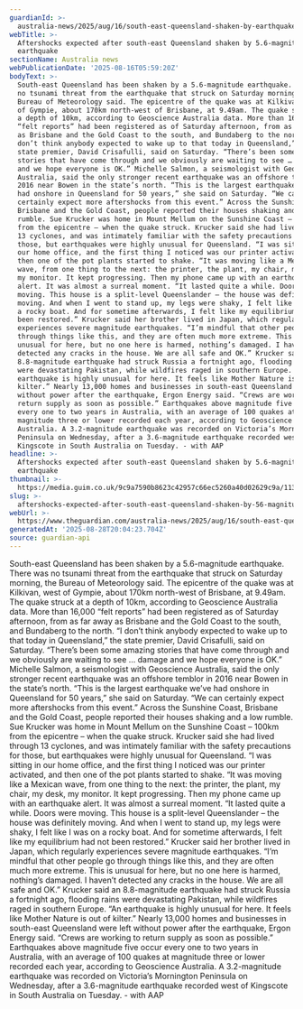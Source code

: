 ```yaml
---
guardianId: >-
  australia-news/2025/aug/16/south-east-queensland-shaken-by-earthquake-kilkivan-brisbane
webTitle: >-
  Aftershocks expected after south-east Queensland shaken by 5.6-magnitude
  earthquake
sectionName: Australia news
webPublicationDate: '2025-08-16T05:59:20Z'
bodyText: >-
  South-east Queensland has been shaken by a 5.6-magnitude earthquake. There was
  no tsunami threat from the earthquake that struck on Saturday morning, the
  Bureau of Meteorology said. The epicentre of the quake was at Kilkivan, west
  of Gympie, about 170km north-west of Brisbane, at 9.49am. The quake struck at
  a depth of 10km, according to Geoscience Australia data. More than 16,000
  “felt reports” had been registered as of Saturday afternoon, from as far away
  as Brisbane and the Gold Coast to the south, and Bundaberg to the north. “I
  don’t think anybody expected to wake up to that today in Queensland,” the
  state premier, David Crisafulli, said on Saturday. “There’s been some amazing
  stories that have come through and we obviously are waiting to see … damage
  and we hope everyone is OK.” Michelle Salmon, a seismologist with Geoscience
  Australia, said the only stronger recent earthquake was an offshore temblor in
  2016 near Bowen in the state’s north. “This is the largest earthquake we’ve
  had onshore in Queensland for 50 years,” she said on Saturday. “We can
  certainly expect more aftershocks from this event.” Across the Sunshine Coast,
  Brisbane and the Gold Coast, people reported their houses shaking and a low
  rumble. Sue Krucker was home in Mount Mellum on the Sunshine Coast – 100km
  from the epicentre – when the quake struck. Krucker said she had lived through
  13 cyclones, and was intimately familiar with the safety precautions for
  those, but earthquakes were highly unusual for Queensland. “I was sitting in
  our home office, and the first thing I noticed was our printer activated, and
  then one of the pot plants started to shake. “It was moving like a Mexican
  wave, from one thing to the next: the printer, the plant, my chair, my desk,
  my monitor. It kept progressing. Then my phone came up with an earthquake
  alert. It was almost a surreal moment. “It lasted quite a while. Doors were
  moving. This house is a split-level Queenslander – the house was definitely
  moving. And when I went to stand up, my legs were shaky, I felt like I was on
  a rocky boat. And for sometime afterwards, I felt like my equilibrium had not
  been restored.” Krucker said her brother lived in Japan, which regularly
  experiences severe magnitude earthquakes. “I’m mindful that other people go
  through things like this, and they are often much more extreme. This is
  unusual for here, but no one here is harmed, nothing’s damaged. I haven’t
  detected any cracks in the house. We are all safe and OK.” Krucker said an
  8.8-magnitude earthquake had struck Russia a fortnight ago, flooding rains
  were devastating Pakistan, while wildfires raged in southern Europe. “An
  earthquake is highly unusual for here. It feels like Mother Nature is out of
  kilter.” Nearly 13,000 homes and businesses in south-east Queensland were left
  without power after the earthquake, Ergon Energy said. “Crews are working to
  return supply as soon as possible.” Earthquakes above magnitude five occur
  every one to two years in Australia, with an average of 100 quakes at
  magnitude three or lower recorded each year, according to Geoscience
  Australia. A 3.2-magnitude earthquake was recorded on Victoria’s Mornington
  Peninsula on Wednesday, after a 3.6-magnitude earthquake recorded west of
  Kingscote in South Australia on Tuesday. - with AAP
headline: >-
  Aftershocks expected after south-east Queensland shaken by 5.6-magnitude
  earthquake
thumbnail: >-
  https://media.guim.co.uk/9c9a7590b8623c42957c66ec5260a40d02629c9a/1134_300_1391_1113/500.jpg
slug: >-
  aftershocks-expected-after-south-east-queensland-shaken-by-56-magnitude-earthquake
webUrl: >-
  https://www.theguardian.com/australia-news/2025/aug/16/south-east-queensland-shaken-by-earthquake-kilkivan-brisbane
generatedAt: '2025-08-28T20:04:23.704Z'
source: guardian-api
---
```

South-east Queensland has been shaken by a 5.6-magnitude earthquake. There was no tsunami threat from the earthquake that struck on Saturday morning, the Bureau of Meteorology said. The epicentre of the quake was at Kilkivan, west of Gympie, about 170km north-west of Brisbane, at 9.49am. The quake struck at a depth of 10km, according to Geoscience Australia data. More than 16,000 “felt reports” had been registered as of Saturday afternoon, from as far away as Brisbane and the Gold Coast to the south, and Bundaberg to the north. “I don’t think anybody expected to wake up to that today in Queensland,” the state premier, David Crisafulli, said on Saturday. “There’s been some amazing stories that have come through and we obviously are waiting to see … damage and we hope everyone is OK.” Michelle Salmon, a seismologist with Geoscience Australia, said the only stronger recent earthquake was an offshore temblor in 2016 near Bowen in the state’s north. “This is the largest earthquake we’ve had onshore in Queensland for 50 years,” she said on Saturday. “We can certainly expect more aftershocks from this event.” Across the Sunshine Coast, Brisbane and the Gold Coast, people reported their houses shaking and a low rumble. Sue Krucker was home in Mount Mellum on the Sunshine Coast – 100km from the epicentre – when the quake struck. Krucker said she had lived through 13 cyclones, and was intimately familiar with the safety precautions for those, but earthquakes were highly unusual for Queensland. “I was sitting in our home office, and the first thing I noticed was our printer activated, and then one of the pot plants started to shake. “It was moving like a Mexican wave, from one thing to the next: the printer, the plant, my chair, my desk, my monitor. It kept progressing. Then my phone came up with an earthquake alert. It was almost a surreal moment. “It lasted quite a while. Doors were moving. This house is a split-level Queenslander – the house was definitely moving. And when I went to stand up, my legs were shaky, I felt like I was on a rocky boat. And for sometime afterwards, I felt like my equilibrium had not been restored.” Krucker said her brother lived in Japan, which regularly experiences severe magnitude earthquakes. “I’m mindful that other people go through things like this, and they are often much more extreme. This is unusual for here, but no one here is harmed, nothing’s damaged. I haven’t detected any cracks in the house. We are all safe and OK.” Krucker said an 8.8-magnitude earthquake had struck Russia a fortnight ago, flooding rains were devastating Pakistan, while wildfires raged in southern Europe. “An earthquake is highly unusual for here. It feels like Mother Nature is out of kilter.” Nearly 13,000 homes and businesses in south-east Queensland were left without power after the earthquake, Ergon Energy said. “Crews are working to return supply as soon as possible.” Earthquakes above magnitude five occur every one to two years in Australia, with an average of 100 quakes at magnitude three or lower recorded each year, according to Geoscience Australia. A 3.2-magnitude earthquake was recorded on Victoria’s Mornington Peninsula on Wednesday, after a 3.6-magnitude earthquake recorded west of Kingscote in South Australia on Tuesday. - with AAP
